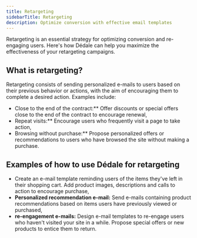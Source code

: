 ```yaml
---
title: Retargeting
sidebarTitle: Retargeting
description: Optimize conversion with effective email templates
---
```


Retargeting is an essential strategy for optimizing conversion and re-engaging users. Here's how Dédale can help you maximize the effectiveness of your retargeting campaigns.

## What is retargeting?

Retargeting consists of sending personalized e-mails to users based on their previous behavior or actions, with the aim of encouraging them to complete a desired action. Examples include:

- Close to the end of the contract:** Offer discounts or special offers close to the end of the contract to encourage renewal,
- Repeat visits:** Encourage users who frequently visit a page to take action,
- Browsing without purchase:** Propose personalized offers or recommendations to users who have browsed the site without making a purchase.

## Examples of how to use Dédale for retargeting

- Create an e-mail template reminding users of the items they've left in their shopping cart. Add product images, descriptions and calls to action to encourage purchase,
- **Personalized recommendation e-mail:** Send e-mails containing product recommendations based on items users have previously viewed or purchased,
- **re-engagement e-mails:** Design e-mail templates to re-engage users who haven't visited your site in a while. Propose special offers or new products to entice them to return.
